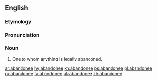==English==

===Etymology===
{{suffix|abandon|ee}}

===Pronunciation===
{{a|US}} {{IPA|/ə.ˈbæn.də.ˌni/}}

===Noun===
{{en-noun}}

# {{context|legal}} One to whom anything is [[legally]] abandoned.

[[ar:abandonee]]
[[hy:abandonee]]
[[kn:abandonee]]
[[ps:abandonee]]
[[pl:abandonee]]
[[ru:abandonee]]
[[ta:abandonee]]
[[uk:abandonee]]
[[zh:abandonee]]